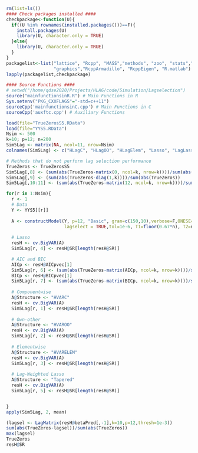 
```r
rm(list=ls())
#### Check packages installed ####
checkpackage<-function(U){
  if((U %in% rownames(installed.packages()))==F){
    install.packages(U)
    library(U, character.only = TRUE)
  }else{
    library(U, character.only = TRUE)
  }
}
packagelist<-list("lattice", "Rcpp", "MASS","methods", "zoo", "stats","utils","grDevices",
                  "graphics","RcppArmadillo", "RcppEigen", "R.matlab")
lapply(packagelist,checkpackage)

#### Source Functions ####
# setwd("/home/qdse2020/Projects/HLAG/code/Simulation/Lagselection")
source("mainfunctionsinR.R") # Main Functions in R 
Sys.setenv("PKG_CXXFLAGS"="-std=c++11")
sourceCpp('mainfunctionsinC.cpp') # Main Functions in C
sourceCpp('auxftc.cpp') # Auxiliary Functions
```


```r
load(file="TrueZerosS5.RData")
load(file="YYS5.RData")
Nsim <- 500
k=10; p=12; n=200
Sim5Lag <- matrix(NA, ncol=11, nrow=Nsim)
colnames(Sim5Lag) <- c("HLagC", "HLagOO", "HLagElem", "Lasso", "LagLasso", "LS AIC", "LS BIC", "Mean", "RW", "BGR", "GLP")

# Methods that do not perform lag selection performance
TrueZeros <- TrueZerosS5
Sim5Lag[,8] <- (sum(abs(TrueZeros-matrix(0, ncol=k, nrow=k))))/sum(abs(TrueZeros))
Sim5Lag[,9] <- (sum(abs(TrueZeros-diag(1,k))))/sum(abs(TrueZeros))
Sim5Lag[,10:11] <- (sum(abs(TrueZeros-matrix(12, ncol=k, nrow=k))))/sum(abs(TrueZeros))

for(r in 1:Nsim){
  r <- 1
  # Data
  Y <- YYS5[[r]]
  
  A <- constructModel(Y, p=12, "Basic", gran=c(150,10),verbose=F,ONESE=TRUE,RVAR=TRUE,
                      lagselect = TRUE,tol=1e-6, T1=floor(0.67*n), T2=n-2)
  
  # Lasso
  resH <- cv.BigVAR(A)
  Sim5Lag[r, 4] <- resH@SR[length(resH@SR)]

  # AIC and BIC 
  AICp <- resH@AICpvec[1]
  Sim5Lag[r, 6] <- (sum(abs(TrueZeros-matrix(AICp, ncol=k, nrow=k))))/sum(abs(TrueZeros))
  BICp <- resH@BICpvec[1]
  Sim5Lag[r, 7] <- (sum(abs(TrueZeros-matrix(BICp, ncol=k, nrow=k))))/sum(abs(TrueZeros))
  
  # Componentwise
  A@Structure <- "HVARC"
  resH <- cv.BigVAR(A)
  Sim5Lag[r, 1] <- resH@SR[length(resH@SR)]
  
  # Own-other
  A@Structure <- "HVAROO"
  resH <- cv.BigVAR(A)
  Sim5Lag[r, 2] <- resH@SR[length(resH@SR)]
  
  # Elementwise
  A@Structure <- "HVARELEM"
  resH <- cv.BigVAR(A)
  Sim5Lag[r, 3] <- resH@SR[length(resH@SR)]
  
  # Lag-Weighted Lasso
  A@Structure <- "Tapered"
  resH <- cv.BigVAR(A)
  Sim5Lag[r, 5] <- resH@SR[length(resH@SR)]


}
apply(Sim5Lag, 2, mean)
```

```r
(lagsel <- LagMatrix(resH@betaPred[,-1],k=10,p=12,thresh=1e-3))
sum(abs(TrueZeros-lagsel))/sum(abs(TrueZeros))
max(lagsel)
TrueZeros
resH@SR
```

